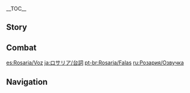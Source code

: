 {{CharacterTabs}}
{{LanguageTabs}}
__TOC__
==Story==
{{VO/Story
|character           = {{ROOTPAGENAME}}

|vo_01_01_title      = Hello
|vo_01_01_file       = VO_{language}{character} Hello.ogg
|vo_01_01_tx         = Listen disciple, if you've got a problem you can't handle, then I'm the one for the job. But if you're looking for prayer, you'd better find some other Sister
...Huh? You're not a disciple?

|vo_02_01_title      = Chat: Boredom
|vo_02_01_file       = VO_{language}{character} Chat - Boredom.ogg
|vo_02_01_tx         = Don't we have a job to do?
|vo_02_02_title      = Chat: Overtime
|vo_02_02_file       = VO_{language}{character} Chat - Overtime.ogg
|vo_02_02_tx         = Everything is negotiable, except overtime.
|vo_02_03_title      = Chat: Life in Mondstadt
|vo_02_03_file       = VO_{language}{character} Chat - Life in Mondstadt.ogg
|vo_02_03_tx         = Work hard and live each day to the fullest. That is what life in Mondstadt is all about, isn't it?

<!-- Weather -->
|vo_03_01_title      = When It Rains
|vo_03_01_file       = VO_{language}{character} When It Rains.ogg
|vo_03_01_tx         = This will slow things down.
|vo_03_02_title      = When Thunder Strikes
|vo_03_02_file       = VO_{language}{character} When Thunder Strikes.ogg
|vo_03_02_tx         = ...What a nuisance.
|vo_03_03_title      = When It Snows
|vo_03_03_file       = VO_{language}{character} When It Snows.ogg
|vo_03_03_tx         = We should keep moving, but watch your step in the snow.
|vo_03_04_title      = When the Wind Is Blowing
|vo_03_04_file       = VO_{language}{character} When the Wind Is Blowing.ogg
|vo_03_04_tx         = Blessings from the Anemo Archon Barsibato? Wait... no, it's Bartobas...?
|vo_03_04_mention    = Barbatos

|vo_04_01_title      = Good Morning
|vo_04_01_file       = VO_{language}{character} Good Morning.ogg
|vo_04_01_tx         = *yawn* Good morning... I've missed morning mass, haven't I? Ugh, it starts too early anyway.
|vo_04_02_title      = Good Afternoon
|vo_04_02_file       = VO_{language}{character} Good Afternoon.ogg
|vo_04_02_tx         = I'd say I sleep even better in the afternoon sun. You should try it sometime.
|vo_04_03_title      = Good Evening
|vo_04_03_file       = VO_{language}{character} Good Evening.ogg
|vo_04_03_tx         = Good evening. Don't expect to see me at prayer tonight... And don't ask why.
|vo_04_04_title      = Good Night
|vo_04_04_file       = VO_{language}{character} Good Night.ogg
|vo_04_04_tx         = Go ahead, take a break. I'll handle things here.

|vo_05_01_title      = About {name}: Sister
|vo_05_01_file       = VO_{language}{character} About {character} - Sister.ogg
|vo_05_01_tx         = Me? I'm just another ordinary person. Church, work... I just do what I have to do.
|vo_05_02_title      = About {name}: Troubles
|vo_05_02_file       = VO_{language}{character} About {character} - Troubles.ogg
|vo_05_02_tx         = Each of the Sisters is worse than the next. If it's not about prayer, then it's about choir or some other thing I'm supposed to participate in... I'm trying to stay out of sight, so don't you dare tell them you saw me here.

|vo_06_01_title      = About Us: Beliefs
|vo_06_01_file       = VO_{language}{character} About Us - Beliefs.ogg
|vo_06_01_tx         = Perhaps a god has the power to protect everyone if they would choose to do so, but that would never happen. Otherwise, people's suffering couldn't ever be taken seriously.
|vo_06_02_title      = About Us: Prayer
|vo_06_02_friendship = 6
|vo_06_02_file       = VO_{language}{character} About Us - Prayer.ogg
|vo_06_02_tx         = Pray. Not for the gods, nor the betterment of others... but for yourself.
|vo_06_03_title      = About Us: Battle
|vo_06_03_friendship = 6
|vo_06_03_file       = VO_{language}{character} About Us - Battle.ogg
|vo_06_03_tx         = Don't overdo it. Let me take care of the dirty work.

|vo_07_01_title      = About the [[Vision]]
|vo_07_01_friendship = 4
|vo_07_01_file       = VO_{language}{character} About the Vision.ogg
|vo_07_01_tx         = A Vision... Could be proof of strength, or a medal for having survived... who knows? There're two sides to every coin. I won't limit my Vision with ceremonies and definitions. It witnesses me, and I witness it, that's all.
|vo_07_02_title      = Something to Share
|vo_07_02_friendship = 4
|vo_07_02_file       = VO_{language}{character} Something to Share.ogg
|vo_07_02_tx         = You don't always know why good things happen, or why we should be happy about them. Heh... But if you ever face a problem too big to handle, don't give up hope. You never know, someone may be there to help, even if you can't see them.
|vo_07_03_title      = Interesting Things
|vo_07_03_file       = VO_{language}{character} Interesting Things.ogg
|vo_07_03_tx         = I take no interest in plant life and the sort, but the dandelion is an exception. How such a simple flower could turn into such a delectable wine is beyond me. A glass of dandelion wine after work is even better than sleeping in on Sunday.

|vo_08_01_title      = About [[Diluc]]
|vo_08_01_friendship = 4
|vo_08_01_file       = VO_{language}{character} About Diluc.ogg
|vo_08_01_tx         = Isn't it obvious? There's more than meets the eye to that rich tycoon. He's confident, yet discreet... and even a little bit dangerous.
|vo_08_01_mention    = Diluc
|vo_08_02_title      = About [[Kaeya]]
|vo_08_02_friendship = 4
|vo_08_02_file       = VO_{language}{character} About Kaeya.ogg
|vo_08_02_tx         = Wine has its uses... like revealing someone's true colors, for example. Smooth talk is Kaeya's veil, but being me, I can see right through it. Hah, you should see him when he's drunk.
|vo_08_02_mention    = Kaeya
|vo_08_03_title      = About [[Venti]]
|vo_08_03_friendship = 4
|vo_08_03_file       = VO_{language}{character} About Venti.ogg
|vo_08_03_tx         = There's something extremely interesting about this bard... I can't quite put my finger on it. There's something that makes him different from the others in Mondstadt.
|vo_08_03_mention    = Venti
|vo_08_04_title      = About [[Barbara]]
|vo_08_04_friendship = 4
|vo_08_04_file       = VO_{language}{character} About Barbara.ogg
|vo_08_04_tx         = Barbara is like a thorn in my side, always nagging me about mass and choir practice. I wouldn't be surprised if Sister Victoria specifically asked her to keep an eye on me.
|vo_08_04_mention    = Barbara,Victoria
|vo_08_05_title      = About [[Jean]]
|vo_08_05_friendship = 4
|vo_08_05_file       = VO_{language}{character} About Jean.ogg
|vo_08_05_tx         = She's not only competent in her own work but also somehow manages to clear up various matters for others... Huh. Now that's a woman who deserves admiration.
|vo_08_05_mention    = Jean
|vo_08_06_title      = About [[Albedo]]
|vo_08_06_friendship = 4
|vo_08_06_file       = VO_{language}{character} About Albedo.ogg
|vo_08_06_tx         = He's like an oil painting you find hanging on the wall in some ancient hall, profound and mysterious... hard to see through. But what can I say, I find people with stories... interesting.
|vo_08_06_mention    = Albedo
|vo_08_07_title      = About [[Lisa]]
|vo_08_07_friendship = 4
|vo_08_07_file       = VO_{language}{character} About Lisa.ogg
|vo_08_07_tx         = Although I deplore those who play truant on a job, I respect her punctuality when it comes to closing up for the day.
|vo_08_07_mention    = Lisa
|vo_08_08_title      = About [[Klee]]
|vo_08_08_friendship = 4
|vo_08_08_file       = VO_{language}{character} About Klee.ogg
|vo_08_08_tx         = Trouble, and lots of it. Although, it is sort of a cute kind of trouble...
|vo_08_08_mention    = Klee
|vo_08_09_title      = About [[Varka]]
|vo_08_09_friendship = 4
|vo_08_09_file       = VO_{language}{character} About Varka.ogg
|vo_08_09_tx         = I'm sure Varka means well, but his long-winded conversations get real old real quick. Although, he does really care for those around him, doesn't he?
|vo_08_09_mention    = Varka
|vo_08_10_title      = About Her Father
|vo_08_10_friendship = 4
|vo_08_10_file       = VO_{language}{character} About Father.ogg
|vo_08_10_tx         = Father? I'm not familiar with the word. You could say that I don't have one &mdash; could also say I have many, too. What's it to you?

|vo_09_01_title      = More About {name}: I
|vo_09_01_file       = VO_{language}{character} More About {character} - 01.ogg
|vo_09_01_tx         = Let's forgo the formalities. I'm here to finish a job. Just leave the dirty work to me.
|vo_09_02_title      = More About {name}: II
|vo_09_02_friendship = 3
|vo_09_02_file       = VO_{language}{character} More About {character} - 02.ogg
|vo_09_02_tx         = What's weird about a Sister without reverence for the gods? There are hunters who don't eat pork, and fisherman who don't eat fish, aren't there? Just because you do something doesn't mean you love to do it. That's how every job goes.
|vo_09_03_title      = More About {name}: III
|vo_09_03_friendship = 4
|vo_09_03_file       = VO_{language}{character} More About {character} - 03.ogg
|vo_09_03_tx         = This year's Dandelion Wine is sinfully good. Care for a glass?
|vo_09_04_title      = More About {name}: IV
|vo_09_04_friendship = 5
|vo_09_04_file       = VO_{language}{character} More About {character} - 04.ogg
|vo_09_04_tx         = Mondstadt is a beast of light, both old and young. Old in the sense that it constantly requires someone's protection, yet too young to ever survive on its own. That's why there's people like me. I care for Mondstadt just as the other Sisters care for the believers, we are all guiding that which we love onward on the path towards freedom. Huh? Why do I call it a beast of light? Because people like myself can only be found in the dark...
|vo_09_05_title      = More About {name}: V
|vo_09_05_friendship = 6
|vo_09_05_file       = VO_{language}{character} More About {character} - 05.ogg
|vo_09_05_tx         = I sometimes feel that my former selves from years past still exist alongside me, urging me on. I'm sure you know the feeling, too. Even if you decide to venture down a new path, don't just abandon the former you. For that is the foundation upon which you now take footing. Do not fear your past, and do not be scared to come to grips with it.

|vo_10_01_title      = {name}'s Hobbies
|vo_10_01_file       = VO_{language}{character} Hobbies.ogg
|vo_10_01_tx         = There are some troubles that only a stiff drink can take away. That being said, I never get drunk.
|vo_10_02_title      = {name}'s Troubles
|vo_10_02_file       = VO_{language}{character} Troubles.ogg
|vo_10_02_tx         = Ugh, definitely skipping next month's choir concert, but I bet [[Victoria|Sister Victoria]] will be personally taking roll... What a nuisance.
|vo_10_02_mention    = Victoria
|vo_10_03_title      = Favorite Food
|vo_10_03_file       = VO_{language}{character} Favorite Food.ogg
|vo_10_03_tx         = Have you ever tried Beef Bourguignon? Big chunks of meat with the smooth taste of alcohol... Mmm, it's delectable.
|vo_10_04_title      = Least Favorite Food
|vo_10_04_file       = VO_{language}{character} Least Favorite Food.ogg
|vo_10_04_tx         = You mean I'm supposed to dip this hash brown in jam? Ugh, this is sacrilege!

<!-- Receiving a Gift -->
|vo_11_01_title      = Receiving a Gift: I
|vo_11_01_file       = VO Rosaria Receiving a Gift - 01.ogg
|vo_11_01_tx         = It seems that our tastes are aligned when it comes to food.

|vo_11_02_title      = Receiving a Gift: II
|vo_11_02_file       = VO Rosaria Receiving a Gift - 02.ogg
|vo_11_02_tx         = At least I'll be able to eat my fill with this.

|vo_11_03_title      = Receiving a Gift: III
|vo_11_03_file       = VO Rosaria Receiving a Gift - 03.ogg
|vo_11_03_tx         = Do you really like this food?

|vo_12_01_title      = Birthday
|vo_12_01_file       = VO_{language}{character} Birthday.ogg
|vo_12_01_tx         = Today's your birthday, so if you have any dirty work that needs taking care of, I can give you a hand... Just don't tell anybody, got it?

|vo_13_01_title      = Feelings About Ascension: Intro
|vo_13_01_ascension  = 1
|vo_13_01_file       = VO_{language}{character} Feelings About Ascension - 01.ogg
|vo_13_01_tx         = Hmm, just what I needed.
|vo_13_02_title      = Feelings About Ascension: Building Up
|vo_13_02_ascension  = 2
|vo_13_02_file       = VO_{language}{character} Feelings About Ascension - 02.ogg
|vo_13_02_tx         = You have a job for me? I've got time.
|vo_13_03_title      = Feelings About Ascension: Climax
|vo_13_03_ascension  = 4
|vo_13_03_file       = VO_{language}{character} Feelings About Ascension - 03.ogg
|vo_13_03_tx         = Good. Getting stronger means finishing jobs quicker.
|vo_13_04_title      = Feelings About Ascension: Conclusion
|vo_13_04_ascension  = 6
|vo_13_04_file       = VO_{language}{character} Feelings About Ascension - 04.ogg
|vo_13_04_tx         = I'm no stranger to spilling blood, but never have I possessed such power before. For such blessings, I give you thanks.
}}

==Combat==
{{Combat VO
|character           = Rosaria

|skill_1_tx          = Hyah!
|skill_2_tx          = Judgment!
|skill_3_tx          = You can't run!

|burst_1_tx          = Punishment!
|burst_2_tx          = Shiver!
|burst_3_tx          = Lights out...

|sprint-s_1_file     = Sprint Start 01,Sprint Start 02,Sprint Start 03


|glider_1_file       = Deploying Wind Glider 01,Deploying Wind Glider 02,Deploying Wind Glider 03

|chest_1_tx          =   ...Hm, there are a few interesting trinkets here.
|chest_2_tx          =   I suppose it wasn't too much trouble.
|chest_3_tx          =   That felt... pretty good.

|low-hp_1_tx         = Hmph. Things are getting interesting...
|low-hp_2_tx         = Looks like overtime today.
|low-hp_3_tx         = So you know your stuff, huh?


|fallen_1_tx         = At least... no more... work.
|fallen_2_tx         = Maybe this is just... fate's dark design.
|fallen_3_tx         = Is this... my final job?

|hit-l_1_file        = Light Hit Taken 02
|hit-l_1_tx          = I see how it is.
|hit-l_2_file        = Light Hit Taken 01,Light Hit Taken 03,Light Hit Taken 04,Light Hit Taken 05,Light Hit Taken 06

|hit-h_1_file        = Heavy Hit Taken 02
|hit-h_1_tx          = Ugh, what a nuisance!
|hit-h_2_file        = Heavy Hit Taken 01,Heavy Hit Taken 03,Heavy Hit Taken 04,Heavy Hit Taken 05,Heavy Hit Taken 06

|join_1_tx           = I hear you've got a job for me.
|join_2_tx           = Make sure to keep up.
|join_3_tx           = Sooner we're done the better.


|atk-l_1_file        = Light Attack 01,Light Attack 02,Light Attack 03,Light Attack 04,Light Attack 05,Light Attack 06,Light Attack 07

|atk-m_1_file        = Mid Attack 01,Mid Attack 02,Mid Attack 03

|atk-h_1_file        = Heavy Attack 01,Heavy Attack 02,Heavy Attack 03

|climb_1_file        = Climbing 01,Climbing 02,Climbing 03,Climbing 04,Climbing 05

|climb-b_1_file      = Climbing Breath 01,Climbing Breath 02,Climbing Breath 03

|jump_1_file         = Jumping 01,Jumping 02,Jumping 03,Jumping 04,Jumping 05
}}
<!--
==Trivia==
 Notes about voice line and official transcription differences, differences between language versions, or translations of non-English phrases (see: Fischl's lines) go here.
-->
<!--
==References==
{{Reflist}}-->

[[es:Rosaria/Voz]]
[[ja:ロサリア/台詞]]
[[pt-br:Rosaria/Falas]]
[[ru:Розария/Озвучка]]

==Navigation==
{{Character Navbox|link type=vo}}